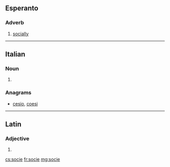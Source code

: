==Esperanto==

===Adverb===
{{eo-adv}}

# [[socially]]

----

==Italian==

===Noun===
{{head|it|plural}} {{f}}

# {{plural of|socia|lang=it}}

===Anagrams===
* [[cesio#Italian|cesio]], [[coesi#Italian|coesi]]

----

==Latin==

===Adjective===
{{la-adj-form|socie}}

# {{inflection of|socius||voc|m|s|lang=la}}

[[cs:socie]]
[[fr:socie]]
[[mg:socie]]